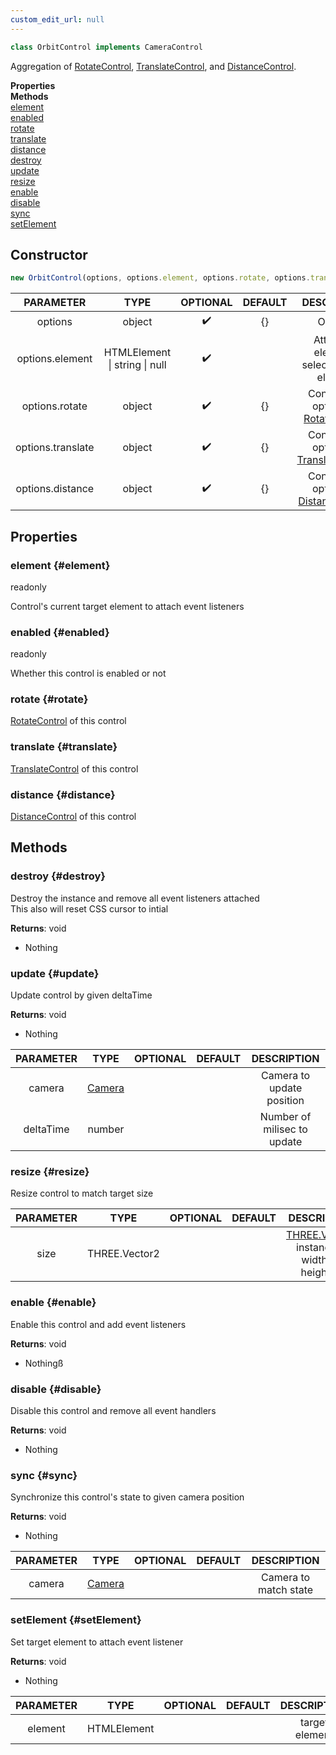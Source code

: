 ```yaml
---
custom_edit_url: null
---
```


```ts
class OrbitControl implements CameraControl
```
Aggregation of [RotateControl](RotateControl), [TranslateControl](TranslateControl), and [DistanceControl](DistanceControl).

<div className="container">
  <div className="row mb-2"><div className="col col--6"><strong>Properties</strong></div><div className="col col--6"><strong>Methods</strong></div></div>
  <div className="row"><div className="col col--6"><a href="#element">element</a><br/><a href="#enabled">enabled</a><br/><a href="#rotate">rotate</a><br/><a href="#translate">translate</a><br/><a href="#distance">distance</a></div><div className="col col--6"><a href="#destroy">destroy</a><br/><a href="#update">update</a><br/><a href="#resize">resize</a><br/><a href="#enable">enable</a><br/><a href="#disable">disable</a><br/><a href="#sync">sync</a><br/><a href="#setElement">setElement</a></div></div>
</div>

## Constructor
```ts
new OrbitControl(options, options.element, options.rotate, options.translate, options.distance)
```
|PARAMETER|TYPE|OPTIONAL|DEFAULT|DESCRIPTION|
|:---:|:---:|:---:|:---:|:---:|
|options|object|✔️|{}|Options|
|options.element|HTMLElement \| string \| null|✔️||Attaching element / selector of the element|
|options.rotate|object|✔️|{}|Constructor options of [RotateControl](RotateControl)|
|options.translate|object|✔️|{}|Constructor options of [TranslateControl](TranslateControl)|
|options.distance|object|✔️|{}|Constructor options of [DistanceControl](DistanceControl)|

## Properties

### element {#element}

<div className="bulma-tags">
  <span className="bulma-tag is-warning">readonly</span>
</div>

Control's current target element to attach event listeners

### enabled {#enabled}

<div className="bulma-tags">
  <span className="bulma-tag is-warning">readonly</span>
</div>

Whether this control is enabled or not

### rotate {#rotate}

<div className="bulma-tags">

</div>

[RotateControl](RotateControl) of this control

### translate {#translate}

<div className="bulma-tags">

</div>

[TranslateControl](TranslateControl) of this control

### distance {#distance}

<div className="bulma-tags">

</div>

[DistanceControl](DistanceControl) of this control

## Methods

### destroy {#destroy}

<div className="bulma-tags">

</div>

Destroy the instance and remove all event listeners attached<br />This also will reset CSS cursor to intial

**Returns**: void
- Nothing

### update {#update}

<div className="bulma-tags">

</div>

Update control by given deltaTime

**Returns**: void
- Nothing

|PARAMETER|TYPE|OPTIONAL|DEFAULT|DESCRIPTION|
|:---:|:---:|:---:|:---:|:---:|
|camera|[Camera](Camera)|||Camera to update position|
|deltaTime|number|||Number of milisec to update|

### resize {#resize}

<div className="bulma-tags">

</div>

Resize control to match target size

|PARAMETER|TYPE|OPTIONAL|DEFAULT|DESCRIPTION|
|:---:|:---:|:---:|:---:|:---:|
|size|THREE.Vector2|||[THREE.Vector2](https://threejs#org/docs/#api/en/math/Vector2) instance of width(x), height(y)|

### enable {#enable}

<div className="bulma-tags">

</div>

Enable this control and add event listeners

**Returns**: void
- Nothingß

### disable {#disable}

<div className="bulma-tags">

</div>

Disable this control and remove all event handlers

**Returns**: void
- Nothing

### sync {#sync}

<div className="bulma-tags">

</div>

Synchronize this control's state to given camera position

**Returns**: void
- Nothing

|PARAMETER|TYPE|OPTIONAL|DEFAULT|DESCRIPTION|
|:---:|:---:|:---:|:---:|:---:|
|camera|[Camera](Camera)|||Camera to match state|

### setElement {#setElement}

<div className="bulma-tags">

</div>

Set target element to attach event listener

**Returns**: void
- Nothing

|PARAMETER|TYPE|OPTIONAL|DEFAULT|DESCRIPTION|
|:---:|:---:|:---:|:---:|:---:|
|element|HTMLElement|||target element|

